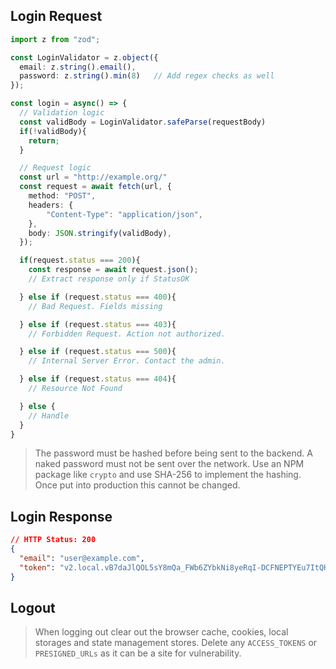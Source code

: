 ## Login Request

```ts filename="login.ts" copy {2}
import z from "zod";

const LoginValidator = z.object({
  email: z.string().email(),
  password: z.string().min(8)   // Add regex checks as well
});

const login = async() => {
  // Validation logic
  const validBody = LoginValidator.safeParse(requestBody)
  if(!validBody){
    return;
  }

  // Request logic
  const url = "http://example.org/"
  const request = await fetch(url, {
    method: "POST",
    headers: {
        "Content-Type": "application/json",
    },
    body: JSON.stringify(validBody),
  });

  if(request.status === 200){
    const response = await request.json();
    // Extract response only if StatusOK

  } else if (request.status === 400){
    // Bad Request. Fields missing

  } else if (request.status === 403){
    // Forbidden Request. Action not authorized.

  } else if (request.status === 500){
    // Internal Server Error. Contact the admin.

  } else if (request.status === 404){
    // Resource Not Found

  } else {
    // Handle
  }
}
```

> The password must be hashed before being sent to the backend. A naked password
must not be sent over the network. Use an NPM package like `crypto` and use 
SHA-256 to implement the hashing. Once put into production this cannot be changed.

## Login Response
```json filename="response.json" copy 
// HTTP Status: 200
{
  "email": "user@example.com",
  "token": "v2.local.vB7daJlQOL5sY8mQa_FWb6ZYbkNi8yeRqI-DCFNEPTYEu7ItQHMMM5jzD_fw-G7l-AXJRBj3E9jxx9-JS5eG436WGUn03zYp2nuV3PVqppEyRP9LoZ1TTBREhR182NRcNYqUkM8FfazWegWcLc1gSzFXx0Kge4U7XHtAlliTrR8p09hH6qVpqAsgMdp00ao66JX_mxlEjkL3y784CoAK-gyy_ZZ1WzAvYAjQApl859RxnB9uLMpb-VURmetmrw9sC_Iw27to46ulTcMxx_KoSBem9eSG5M4bvNQC5YFeDLIM2HXDf35YIo50.eyJraWQiOiAiMTIzNDUifQ",
}
```

## Logout
> When logging out clear out the browser cache, cookies, local storages and 
state management stores. Delete any `ACCESS_TOKENS` or `PRESIGNED_URLs` as it 
can be a site for vulnerability.
